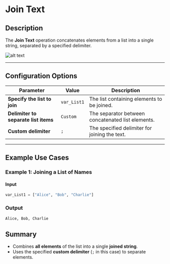 # Join Text

## **Description**

The **Join Text** operation concatenates elements from a list into a single string, separated by a specified delimiter.

![alt text](../../../assets/text-action/join-text.png)

---

## **Configuration Options**

| Parameter                            | Value        | Description |
|--------------------------------------|-------------|-------------|
| **Specify the list to join**         | `var_List1` | The list containing elements to be joined. |
| **Delimiter to separate list items** | `Custom`    | The separator between concatenated list elements. |
| **Custom delimiter**                 | `;`         | The specified delimiter for joining the text. |

---

## **Example Use Cases**

### **Example 1: Joining a List of Names**

#### **Input**

```python
var_List1 = ["Alice", "Bob", "Charlie"]
```

### **Output**

```python
Alice, Bob, Charlie
```

## **Summary**

- Combines **all elements** of the list into a single **joined string**.
- Uses the specified **custom delimiter** (`;` in this case) to separate elements.